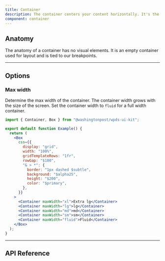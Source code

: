 ```yaml
---
title: Container
description: The container centers your content horizontally. It's the most basic layout element.
component: container
---
```


## Anatomy

The anatomy of a container has no visual elements. It is an empty container used for layout and is tied to our breakpoints.

---

## Options

### Max width

Determine the max width of the container. The container width grows with the size of the screen. Set the container width to `fluid` for a full width container.

```jsx withPreview
import { Container, Box } from "@washingtonpost/wpds-ui-kit";

export default function Example() {
  return (
    <Box
      css={{
        display: "grid",
        width: "100%",
        gridTemplateRows: "1fr",
        rowGap: "$100",
        "& > *": {
          border: "1px dashed $subtle",
          background: "$alpha25",
          height: "$200",
          color: "$primary",
        },
      }}
    >
      <Container maxWidth="xl">Extra lg</Container>
      <Container maxWidth="lg">lg</Container>
      <Container maxWidth="md">md</Container>
      <Container maxWidth="sm">sm</Container>
      <Container maxWidth="fluid">Fluid</Container>
    </Box>
  );
}
```

---

## API Reference

<PropsTable props={propsTable} />
